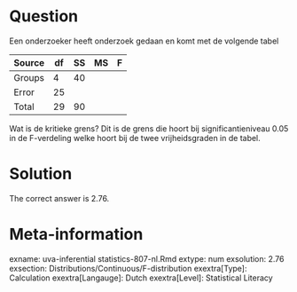 Question
========

Een onderzoeker heeft onderzoek gedaan en komt met de volgende tabel

|Source|df|SS|MS|F|
|-|-|-|-|-|
|Groups|4|40| | |
|Error|25| | | |
|Total|29|90| | |


Wat is de kritieke grens? Dit is de grens die hoort bij significantieniveau 0.05 in de F-verdeling welke hoort bij de twee vrijheidsgraden in de tabel. 

Solution
========

The correct answer is 2.76.

Meta-information
================
exname: uva-inferential statistics-807-nl.Rmd 
extype: num 
exsolution: 2.76
exsection: Distributions/Continuous/F-distribution
exextra[Type]: Calculation 
exextra[Langauge]: Dutch 
exextra[Level]: Statistical Literacy 
